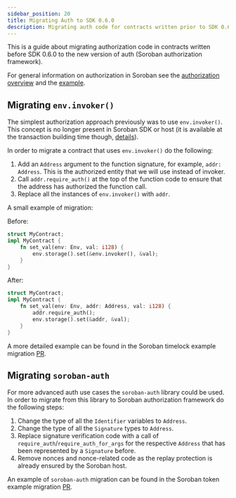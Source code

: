 ```yaml
---
sidebar_position: 20
title: Migrating Auth to SDK 0.6.0
description: Migrating auth code for contracts written prior to SDK 0.6.0.
---
```


This is a guide about migrating authorization code in contracts written before
SDK 0.6.0 to the new version of auth (Soroban authorization framework).

For general information on authorization in Soroban see the 
[authorization overview](../learn/authorization.mdx) and the [example](auth.mdx).

## Migrating `env.invoker()`

The simplest authorization approach previously was to use `env.invoker()`. This
concept is no longer present in Soroban SDK or host (it is available at the
transaction building time though, [details]).

[details]: invoking-contracts-with-transactions.mdx#authorization-data

In order to migrate a contract that uses `env.invoker()` do the following:

1. Add an `Address` argument to the function signature, for example, 
`addr: Address`. This is the authorized entity that we will use instead of
invoker.
1. Call `addr.require_auth()` at the top of the function code to ensure that
the address has authorized the function call.
1. Replace all the instances of `env.invoker()` with `addr`.

A small example of migration:

Before:

```rust
struct MyContract;
impl MyContract {
    fn set_val(env: Env, val: i128) {
        env.storage().set(&env.invoker(), &val);
    }
}
```

After:

```rust
struct MyContract;
impl MyContract {
    fn set_val(env: Env, addr: Address, val: i128) {
        addr.require_auth();
        env.storage().set(&addr, &val);
    }
}
```

A more detailed example can be found in the Soroban timelock example migration
[PR][timelock-pr].

[timelock-pr]: https://github.com/stellar/soroban-examples/pull/204/files#diff-6884bc67aadaf666f4042b239666265a3bd57074d1ed58c7fc807120b9458025

## Migrating `soroban-auth`

For more advanced auth use cases the `soroban-auth` library could be used.
In order to migrate from this library to Soroban authorization framework do the
following steps:

1. Change the type of all the `Identifier` variables to `Address`.
1. Change the type of all the `Signature` types to `Address`.
1. Replace signature verification code with a call of 
`require_auth`/`require_auth_for_args` for the respective `Address` that has
been represented by a `Signature` before.
1. Remove nonces and nonce-related code as the replay protection is already
ensured by the Soroban host.

An example of `soroban-auth` migration can be found in the Soroban token
example migration [PR][token-pr].

[token-pr]: https://github.com/stellar/soroban-examples/pull/205/files